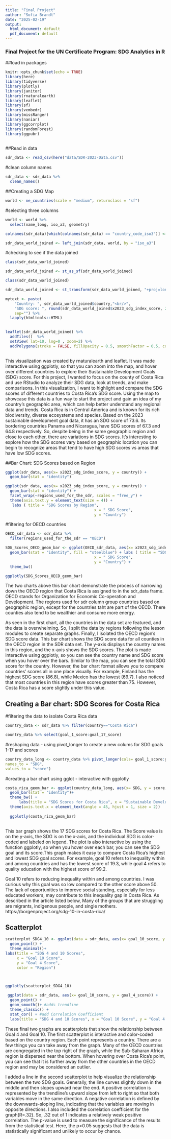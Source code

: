```yaml
---
title: "Final Project"
author: "Sofia Brandt"
date: "2025-02-19"
output:
  html_document: default
  pdf_document: default
---
```

### Final Project for the UN Certificate Program: SDG Analytics in R

##load in packages
```r
knitr::opts_chunk$set(echo = TRUE)
library(here)
library(tidyverse)
library(plotly)
library(janitor)
library(rnaturalearth)
library(leaflet)
library(sf)
library(vembedr)
library(missRanger)
library(naniar)
library(ggcorrplot)
library(randomForest)
library(ggpubr)
      
```


##Read in data 

```r
sdr_data <- read_csv(here("data/SDR-2023-Data.csv"))
```
#clean column names
```r
sdr_data <- sdr_data %>% 
  clean_names()
```


##Creating a SDG Map 
```r
world <- ne_countries(scale = "medium", returnclass = "sf")
```
 
#selecting three columns 
```r
world <- world %>% 
  select(name_long, iso_a3, geometry)
```
```r
colnames(sdr_data)[which(colnames(sdr_data) == "country_code_iso3")] <- "iso_a3"
```

```r
sdr_data_world_joined <- left_join(sdr_data, world, by = "iso_a3")
```
#checking to see if the data joined
```r
class(sdr_data_world_joined)
```

```r
sdr_data_world_joined <- st_as_sf(sdr_data_world_joined)
```

```r
class(sdr_data_world_joined)
```
```r
sdr_data_world_joined <- st_transform(sdr_data_world_joined, "+proj=longlat +datum=WGS84")
```

```r
mytext <- paste(
    "Country: ", sdr_data_world_joined$country,"<br/>", 
    "SDG score: ", round(sdr_data_world_joined$x2023_sdg_index_score, 2), 
    sep="") %>%
  lapply(htmltools::HTML)

  
leaflet(sdr_data_world_joined) %>% 
  addTiles()  %>% 
  setView( lat=10, lng=0 , zoom=2) %>%
  addPolygons(stroke = FALSE, fillOpacity = 0.5, smoothFactor = 0.5, color = ~colorQuantile("YlOrRd", goal_7_score)(goal_7_score), label = mytext)
  

```
This visualization was created by rnaturalearth and leaflet. It was made interactive using ggplotly, so that you can zoom into the map, and hover over different countries to explore their Sustainable Development Goals (SDG) score. For this project, I wanted to focus on the county of Costa Rica and use RStudio to analyze their SDG data, look at trends, and make comparisons. In this visualization, I want to highlight and compare the SDG scores of different countries to Costa Rica's SDG score. Using the map to showcase this data is a fun way to start the project and gain an idea of my country's geographic area, which can help better understand any regional data and trends. 
Costa Rica is in Central America and is known for its rich biodiversity, diverse ecosystems and species. Based on the 2023 sustainable development goal data, it has an SDG score of 73.6. Its bordering countries Panama and Nicaragua, have SDG scores of 67.3 and 64.8 respectively. So, despite being in the same geographic region and close to each other, there are variations in SDG scores. It's interesting to explore how the SDG scores vary based on geographic location you can begin to recognize areas that tend to have high SDG scores vs areas that have low SDG scores. 


##Bar Chart: SDG Scores based on Region
```r
ggplot(sdr_data, aes(x= x2023_sdg_index_score, y = country)) +
  geom_bar(stat = "identity")
```

```r
ggplot(sdr_data, aes(x= x2023_sdg_index_score, y = country)) +
  geom_bar(stat = "identity") +
  facet_wrap(~regions_used_for_the_sdr, scales = "free_y") + 
  theme(axis.text.y = element_text(size = 4)) +
   labs ( title = "SDG Scores by Region", 
                                       x = " SDG Score",
                                       y = "Country")
```

#filtering for OECD countries
```r
OECD_sdr_data <- sdr_data %>% 
  filter(regions_used_for_the_sdr == "OECD") 
```

```r
SDG_Scores_OECD_geom_bar <- ggplot(OECD_sdr_data, aes(x= x2023_sdg_index_score, y = country, text = country)) +
  geom_bar(stat = "identity", fill = "steelblue") + labs ( title = "SDG Scores in OECD Region", 
                                       x = " SDG Score",
                                       y = "Country") +
  theme_bw()

ggplotly(SDG_Scores_OECD_geom_bar)

```
The two charts above this bar chart demonstrate the process of narrowing down the OECD region that Costa Rica is assigned to in the sdr_data frame.
OECD stands for Organization for Economic Co-operation and Development. The regions used for sdr column group countries based on geographic region, except for the countries taht are part of the OECD. There counties also tend to be wealthier and consume more energy. 

As seen in the first chart, all the countries in the data set are featured, and the data is overwhelming. So, I split the data by regions following the lesson modules to create separate graphs. Finally, I isolated the OECD region's SDG score data. This bar chart shows the SDG score data for all counties in the OECD region in the SDR data set. The y-axis displays the country names in this region, and the x-axis shows the SDG scores. The plot is made interactive using ggplotly, so you can see the country name and SDG score when you hover over the bars. Similar to the map, you can see the total SDG score for the country. However, the bar chart format allows you to compare countries' scores all in one place visually. For example, Finland has the highest SDG score (86.8), while Mexico has the lowest (69.7). I also noticed that most countries in this region have scores greater than 75. However, Costa Rica has a score slightly under this value.

## Creating a Bar chart: SDG Scores for Costa Rica
#filtering the data to isolate Costa Rica data
```r
country_data <- sdr_data %>% filter(country=="Costa Rica")
```

```r
country_data %>% select(goal_1_score:goal_17_score)
```
#reshaping data
- using pivot_longer to create a new colums for SDG goals 1-17 and scores

```r
country_data_long <- country_data %>% pivot_longer(cols= goal_1_score:goal_17_score,
names_to = "SDG",
values_to = "score")

```

#creating a bar chart using gglot
- interactive with ggplotly

```r
costa_rica_geom_bar <- ggplot(country_data_long, aes(x= SDG, y = score, fill = SDG)) +
  geom_bar(stat = "identity")+ 
  theme_bw() +
      labs(title = "SDG Scores for Costa Rica", x = "Sustainable Development Goals", y = "Score") +
  theme(axis.text.x = element_text(angle = 45, hjust = 1, size = 2))
 
  ggplotly(costa_rica_geom_bar)
  
```

This bar graph shows the 17 SDG scores for Costa Rica. The Score value is on the y-axis, the SDG is on the x-axis, and the individual SDG is color-coded and labeled on legend. The plot is also interactive by using the function ggplotly, so when you hover over each bar, you can see the SDG goal and its score.This graph makes it easy to compare Costa Rica’s highest and lowest SDG goal scores. For example, goal 10 refers to inequality within and among countries and has the lowest score of 19.3, while goal 4 refers to quality education with the highest score of 99.2.

Goal 10 refers to reducing inequality within and among countries. I was curious why this goal was so low compared to the other score above 50. The lack of opportunities to improve social standing, especially for less educated workers, may contribute to this inequality gap in Costa Rica. As described in the article listed below, Many of the groups that are struggling are migrants, indigenous people, and single mothers. 
https://borgenproject.org/sdg-10-in-costa-rica/
 



## Scatterplot
```r
scatterplot_SDG4_10 <- ggplot(data = sdr_data, aes(x= goal_10_score, y = goal_4_score,text = country, color =  regions_used_for_the_sdr)) +
  geom_point() +
  theme_minimal()+
labs(title = "SDG 4 and 10 Scores",
     x = "Goal 10 Score",
     y = "Goal 4 Score",
     color = "Region") 

 

ggplotly(scatterplot_SDG4_10)
```


```r
 ggplot(data = sdr_data, aes(x= goal_10_score, y = goal_4_score)) +
  geom_point() +
  geom_smooth()+ #adds trendline
  theme_classic() +
  stat_cor() + #add Correlation Coefficient
  labs(title = "SDG 4 and 10 Scores", x = "Goal 10 Score", y = "Goal 4 Score") 


```

These final two graphs are scatterplots that show the relationship between Goal 4 and Goal 10. The first scatterplot is interactive and color-coded based on the country region. Each point represents a country. There are a few things you can take away from the graph. Many of the OECD countries are congregated in the top right of the graph, while the Sub-Saharan Africa region is dispersed near the bottom. When hovering over Costa Rica's point, you can see that it is further away from the other countries in the OECD region and may be considered an outlier.

I added a line in the second scatterplot to help visualize the relationship between the two SDG goals. Generally, the line curves slightly down in the middle and then slopes upward near the end. A positive correlation is represented by the trendline's upward slope from left to right so that both variables move in the same direction. A negative correlation is defined by the downwards-sloping line, indicating that the variables are moving in opposite directions. I also included the correlation coefficient for the graph(R=.32). So, .32 out of 1 indicates a relatively weak positive correlation. The p-value is used to measure the significance of the results from the statistical test. Here, the p<0.05 suggests that the data is statistically significant and unlikely to occur by chance.



